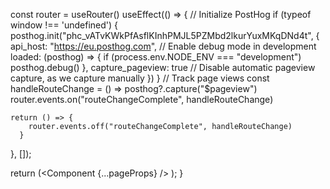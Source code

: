 
  const router = useRouter()
  useEffect(() => {
    // Initialize PostHog
    if (typeof window !== 'undefined') {
      posthog.init("phc_vATvKWkPfAsflKInhPMJL5PZMbd2lkurYuxMKqDNd4t", {
        api_host: "https://eu.posthog.com",
        // Enable debug mode in development
        loaded: (posthog) => {
          if (process.env.NODE_ENV === "development") posthog.debug()
        },
        capture_pageview: true // Disable automatic pageview capture, as we capture manually
      })
    }
    // Track page views
    const handleRouteChange = () => posthog?.capture("$pageview")
    router.events.on("routeChangeComplete", handleRouteChange)

    return () => {
        router.events.off("routeChangeComplete", handleRouteChange)
      }

}, []);

return (<PostHogProvider client={posthog}><Component {...pageProps} /></PostHogProvider>
); }
